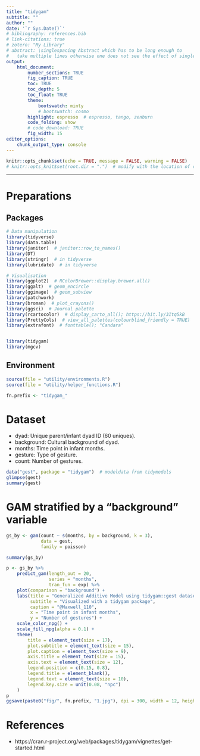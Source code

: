 ```yaml
---
title: "tidygam"
subtitle: ""
author: ""
date: '`r Sys.Date()`'
# bibliography: references.bib
# link-citations: true
# zotero: "My Library"
# abstract: \singlespacing Abstract which has to be long enough to 
#   take multiple lines otherwise one does not see the effect of single-spacing.
output: 
    html_document:
        number_sections: TRUE
        fig_caption: TRUE
        toc: TRUE
        toc_depth: 5
        toc_float: TRUE
        theme:
            bootswatch: minty
            # bootswatch: cosmo
        highlight: espresso  # espresso, tango, zenburn
        code_folding: show
        # code_download: TRUE
        fig_width: 15
editor_options: 
    chunk_output_type: console
---
```


```r
knitr::opts_chunk$set(echo = TRUE, message = FALSE, warning = FALSE)
# knitr::opts_knit$set(root.dir = ".")  # modify with the location of code
```

***

# Preparations {.tabset .tabset-fade .tabset-pills}
## Packages
```r
# Data manipulation
library(tidyverse)
library(data.table)
library(janitor)  # janitor::row_to_names()
library(DT)
library(stringr)  # in tidyverse
library(lubridate)  # in tidyverse

# Visualisation
library(ggplot2)  # RColorBrewer::display.brewer.all()
library(ggalt)  # geom_encircle
library(ggimage)  # geom_subview
library(patchwork)
library(broman)  # plot_crayons()
library(ggsci)  # Journal palette
library(rcartocolor)  # display_carto_all(); https://bit.ly/3Itq5kB
library(PrettyCols)  # view_all_palettes(colourblind_friendly = TRUE)
library(extrafont)  # fonttable(); "Candara"


library(tidygam)
library(mgcv)
```

## Environment
```r
source(file = "utility/environments.R")
source(file = "utility/helper_functions.R")

fn.prefix <- "tidygam_"
```


# Dataset {.tabset .tabset-fade .tabset-pills}
- dyad: Unique parent/infant dyad ID (60 uniques).
- background: Cultural background of dyad.
- months: Time point in infant months.
- gesture: Type of gesture.
- count: Number of gestures.
```r
data("gest", package = "tidygam")  # modeldata from tidymodels
glimpse(gest)
summary(gest)
```

# GAM stratified by a "background" variable
```r
gs_by <- gam(count ~ s(months, by = background, k = 3),
             data = gest,
             family = poisson)

summary(gs_by)
```

```r
p <- gs_by %>%
    predict_gam(length_out = 20,
                series = "months",
                tran_fun = exp) %>% 
    plot(comparison = "background") + 
    labs(title = "Generalized Additive Model using tidygam::gest dataset", 
         subtitle = "Visualized with a tidygam package", 
         caption = "@Maxwell_110", 
         x = "Time point in infant months", 
         y = "Number of gestures") + 
    scale_color_npg() + 
    scale_fill_npg(alpha = 0.1) + 
    theme(
        title = element_text(size = 17), 
        plot.subtitle = element_text(size = 15), 
        plot.caption = element_text(size = 9), 
        axis.title = element_text(size = 15), 
        axis.text = element_text(size = 12), 
        legend.position = c(0.15, 0.8), 
        legend.title = element_blank(), 
        legend.text = element_text(size = 10), 
        legend.key.size = unit(0.08, "npc")
    )
p
ggsave(paste0("fig/", fn.prefix, "1.jpg"), dpi = 300, width = 12, height = 7)
```


# References
- https://cran.r-project.org/web/packages/tidygam/vignettes/get-started.html
